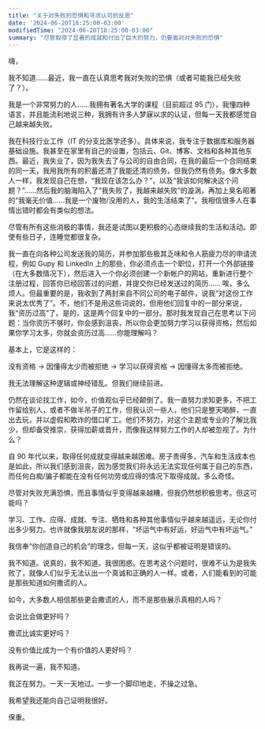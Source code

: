 ```yaml
---
title: "关于对失败的恐惧和寻求认可的反思"
date: '2024-06-20T18:25:00-03:00'
modifiedTime: "2024-06-20T18:25:00-03:00"
summary: "尽管取得了显著的成就和付出了巨大的努力，仍要面对对失败的恐惧"
---
```


嗨，

我不知道……最近，我一直在认真思考我对失败的恐惧（或者可能我已经失败了？）。

我是一个非常努力的人……我拥有著名大学的课程（目前超过 95 门），我懂四种语言，并且能流利地说三种，我拥有许多人梦寐以求的认证，但每一天我都感觉自己越来越失败。

我在科技行业工作（IT 的分支比医学还多）。具体来说，我专注于数据库和服务器基础设施。我甚至在家里有自己的设置，包括云、Git、博客、文档和各种其他东西。最近，我失业了，因为我失去了与公司的自由合同，在我的最后一个合同结束的同一天，我用我所有的积蓄还清了我能还清的债务，但我仍然有债务。像大多数人一样，我发现自己在想，“我现在该怎么办？”，以及“我该如何解决这个问题？”……然后我的脑海陷入了“我失败了，我越来越失败”的漩涡，再加上臭名昭著的“我毫无价值……我是一个废物/没用的人，我的生活结束了”。我相信很多人在事情出错时都会有类似的想法。

尽管有所有这些消极的事情，我还是试图以更积极的心态继续我的生活和活动。即使有些日子，连睡觉都很复杂。

我一直在向各种公司发送我的简历，并参加那些极其乏味和令人筋疲力尽的申请流程，例如 Gupy 和 LinkedIn 上的那些，你必须点击一个职位，打开一个外部链接（在大多数情况下），然后进入一个你必须创建一个新帐户的网站，重新进行整个注册过程，回答你已经回答过的问题，并提交你已经发送过的简历…… 唉，多么烦人。但最重要的是，我收到了两封来自不同公司的电子邮件，说我“对这份工作来说太优秀了”。不，他们不是用这些词说的，但用他们回复中的一部分来说，我“资历过高”了。是的，这是两个回复中的一部分。那时我发现自己在思考以下问题：当你资历不够时，你会感到沮丧，所以你会更加努力学习以获得资格，然后如果你学习太多，你就会资历过高……你能理解吗？

基本上，它是这样的：

没有资格 -> 因懂得太少而被拒绝 -> 学习以获得资格 -> 因懂得太多而被拒绝。

我无法理解这种逻辑或神经错乱。但我们继续前进。

仍然在谈论找工作，如今，价值观似乎已经颠倒了。我一直努力求知更多，不把工作留给别人，或者不做半吊子的工作，但我认识一些人，他们只是整天喝醉，一直出去玩，并以虚假和欺诈的借口旷工。他们不努力，对这个主题或专业的了解比我少，但却备受推崇，获得加薪或晋升，而像我这样努力工作的人却被忽视了。为什么？

自 90 年代以来，取得任何成就变得越来越困难。房子贵得多，汽车和生活成本也是如此，所以我们感到沮丧，因为感觉我们将永远无法实现任何属于自己的东西，而任何白痴/骗子都能在没有任何功劳或应得的情况下取得成就。多么奇怪。

尽管对失败充满恐惧，而且事情似乎变得越来越糟，但我仍然想积极思考。但这可能吗？

学习、工作、应得、成就、专注、牺牲和各种其他事情似乎越来越遥远，无论你付出多少努力。也许就像我朋友说的那样，“坏运气中有好运，好运气中有坏运气。”

我信奉“你创造自己的机会”的理念，但每一天，这似乎都被证明是错误的。

我不知道。说真的，我不知道。我很困惑。在思考这个问题时，很难不认为是我失败了，就像人们似乎无法认出一个真诚和正确的人一样。或者，人们能看到的可能是那些知道如何撒谎的人。

如今，大多数人相信那些更会撒谎的人，而不是那些展示真相的人吗？

会说比会做更好吗？

撒谎比诚实更好吗？

没有价值比成为一个有价值的人更好吗？

我再说一遍，我不知道。

我正在努力。一天一天地过。一步一个脚印地走，不操之过急。

我希望我还能向自己证明我很好。

保重。
